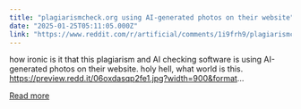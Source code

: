 ```yaml
---
title: "plagiarismcheck.org using AI-generated photos on their website"
date: "2025-01-25T05:11:05.000Z"
link: "https://www.reddit.com/r/artificial/comments/1i9frh9/plagiarismcheckorg_using_aigenerated_photos_on/"
---
```


how ironic is it that this plagiarism and AI checking software is using AI-generated photos on their website. holy hell, what world is this.
 https://preview.redd.it/06oxdasqp2fe1.jpg?width=900&format...

[Read more](https://www.reddit.com/r/artificial/comments/1i9frh9/plagiarismcheckorg_using_aigenerated_photos_on/)
